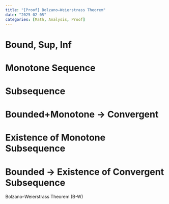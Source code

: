 ```yaml
---
title: "[Proof] Bolzano–Weierstrass Theorem"
date: "2025-02-05"
categories: [Math, Analysis, Proof]
---
```


# Bound, Sup, Inf

# Monotone Sequence

# Subsequence

# Bounded+Monotone -> Convergent

# Existence of Monotone Subsequence

# Bounded -> Existence of Convergent Subsequence
Bolzano–Weierstrass Theorem (B-W) 
